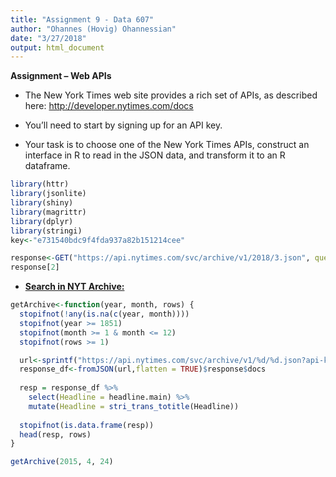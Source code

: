 ```yaml
---
title: "Assignment 9 - Data 607"
author: "Ohannes (Hovig) Ohannessian"
date: "3/27/2018"
output: html_document
---
```


<div class="alert alert-info">
**Assignment – Web APIs**

* The New York Times web site provides a rich set of APIs, as described here: [http://developer.nytimes.com/docs](http://developer.nytimes.com/docs)

* You’ll need to start by signing up for an API key.

* Your task is to choose one of the New York Times APIs, construct an interface in R to read in the JSON data, and transform it to an R dataframe.
</div>

```r
library(httr)
library(jsonlite)
library(shiny)
library(magrittr)
library(dplyr)
library(stringi)
key<-"e731540bdc9f4fda937a82b151214cee"
```

```r
response<-GET("https://api.nytimes.com/svc/archive/v1/2018/3.json", query = list(api_key = key, order = "by-title", offset = 20))
response[2]
```

<div class="alert alert-info">* <u><b>Search in NYT Archive: </u></b></div>

```r
getArchive<-function(year, month, rows) {
  stopifnot(!any(is.na(c(year, month))))
  stopifnot(year >= 1851)
  stopifnot(month >= 1 & month <= 12)
  stopifnot(rows >= 1)

  url<-sprintf("https://api.nytimes.com/svc/archive/v1/%d/%d.json?api-key=%s", year, month, key)
  response_df<-fromJSON(url,flatten = TRUE)$response$docs
  
  resp = response_df %>%
    select(Headline = headline.main) %>%
    mutate(Headline = stri_trans_totitle(Headline))
  
  stopifnot(is.data.frame(resp))
  head(resp, rows)
}

getArchive(2015, 4, 24)
```
